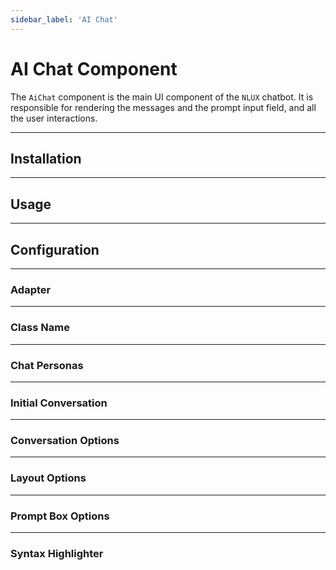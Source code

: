 ```yaml
---
sidebar_label: 'AI Chat'
---
```















# AI Chat Component

The `AiChat` component is the main UI component of the `NLUX` chatbot. It is responsible for rendering the messages and
the prompt input field, and all the user interactions.

<PlatformSelector reactJs={ReactJs} javascript={Javascript}/>

---

## Installation

<PlatformSection reactJs={InstallationReactJs} javascript={InstallationJavascript}/>

---

## Usage

<PlatformSection reactJs={UsageReactJs} javascript={UsageJavascript}/>

---

## Configuration

<PlatformSection reactJs={ConfigReactJs} javascript={ConfigJavascript}/>

---

### Adapter

<PlatformSection reactJs={AdapterDocReactJs} javascript={AdapterDocJavascript}/>

---

### Class Name

<PlatformSection reactJs={ClassNameDocReactJs} javascript={ClassNameDocJavascript}/>

---

### Chat Personas

<PlatformSection reactJs={PersonasDocReactJs} javascript={PersonasDocJavascript}/>

---

### Initial Conversation

<PlatformSection reactJs={initialConversationReactJs} javascript={initialConversationJavascript}/>

---

### Conversation Options

<PlatformSection reactJs={conversationOptionsDocReactJs} javascript={conversationOptionsDocJavascript}/>

---

### Layout Options

<PlatformSection reactJs={layoutOptionsDocReactJs} javascript={layoutOptionsDocJavascript}/>

---

### Prompt Box Options

<PlatformSection reactJs={promptBoxOptionsDocReactJs} javascript={promptBoxOptionsDocJavascript}/>

---

### Syntax Highlighter

<PlatformSection reactJs={SyntaxHighlighterReactJs} javascript={SyntaxHighlighterJavascript}/>
